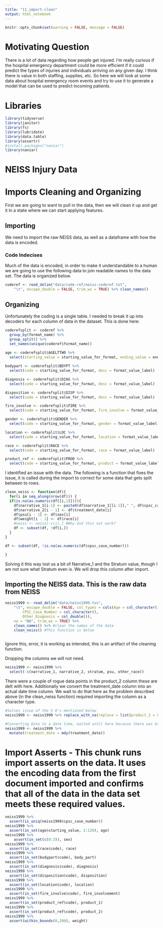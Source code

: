 ```yaml
---
title: "11_import-clean"
output: html_notebook
---
```


```r
knitr::opts_chunk$set(warning = FALSE, message = FALSE)
```

# Motivating Question

There is a lot of data regarding how people get injured. I'm really curious if the hospital emergency department could be more efficient if it could predict the types of injuries and individuals arriving on any given day. I think there is value in both staffing, supplies, etc. So here we will look at some data about hospital emergency room events and try to use it to generate a model that can be used to predict incoming patients.

# Libraries
```r
library(tidyverse)
library(janitor)
library(fs)
library(lubridate)
library(data.table)
library(assertr)
#install.packages("naniar")
library(naniar)
```

# NEISS Injury Data

# Imports Cleaning and Organizing

First we are going to want to pull in the data, then we will clean it up and get it in a state where we can start applying features.

## Importing

We need to import the raw NEISS data, as well as a dataframe with how the data is encoded.

### Code Indecises

Much of the data is encoded, in order to make it understandable to a human we are going to use the following data to join readable names to the data set. The data is organized below.

```r
coderef <- read_delim("data/code-ref/neiss-coderef.txt", 
    "\t", escape_double = FALSE, trim_ws = TRUE) %>% clean_names()
```
## Organizing

Unfortunately the coding is a single table. I needed to break it up into decoders for each column of data in the dataset.
This is done here:

```r
coderefsplit <- coderef %>%
  group_by(format_name) %>%
  group_split() %>%
  set_names(unique(coderef$format_name))
  
age <- coderefsplit$AGELTTWO %>% 
  select(starting_value = starting_value_for_format, ending_value = ending_value_for_format, label = format_value_label)

bodypart <- coderefsplit$BDYPT %>% 
  select(code = starting_value_for_format, desc = format_value_label)

diagnosis <- coderefsplit$DIAG %>% 
  select(code = starting_value_for_format, desc = format_value_label)

disposition <- coderefsplit$DISP %>% 
  select(code = starting_value_for_format, desc = format_value_label)

fire_involve <- coderefsplit$FIRE %>% 
  select(code = starting_value_for_format, fire_involve = format_value_label)

gender <- coderefsplit$GENDER %>% 
  select(code = starting_value_for_format, gender = format_value_label)

location <- coderefsplit$LOC %>% 
  select(code = starting_value_for_format, location = format_value_label)

race <- coderefsplit$RACE %>% 
  select(code = starting_value_for_format, race = format_value_label)

product_ref <- coderefsplit$PROD %>% 
  select(code = starting_value_for_format, product = format_value_label)
```

I identified an issue with the data. The following is a function that fixes the issue, it is called during the import to correct for some data that gets split between to rows.


```r
clean_neiss <- function(df){
  for(i in seq_along(nrow(df))) { 
  if(is.na(as.numeric(df[[i,1]]))){
    df$narrative_1[i-1] <- paste0(df$narrative_1[[i-1]]," ", df$cpsc_case_number[[i]])
    df$narrative_2[i - 1] <- df$treatment_date[i]
    df$psu[i - 1] <- df$sex[i]
    df$weight[i - 1] <- df$race[i]
    #neiss <- neiss[-c(i),] #Why did this not work?
    df <- subset(df, !df[i,])
  }
}

df <- subset(df, !is.na(as.numeric(df$cpsc_case_number)))

}
```
Solving it this way lost us a bit of Narrative_1 and the Stratum value, though I am not sure what Stratum even is. We will drop this column after import.



## Importing the NEISS data. This is the raw data from NEISS
```r

neiss1999 <- read_delim("data/neiss1999.tsv", 
    "\t", escape_double = FALSE, col_types = cols(Age = col_character(), 
        CPSC_Case_Number = col_character(), 
        Other_Diagnosis = col_double()), 
    na = "NA", trim_ws = TRUE) %>% 
    clean_names() %>% #clean the names of the data
    clean_neiss() #This function is below 
  
```
Ignore this, error, it is working as intended, this is an artifact of the cleaning function.

Dropping the columns we will not need.
```r
neiss1999 <- neiss1999 %>% 
  select(-c(narrative_1, narrative_2, stratum, psu, other_race))
```


There were a couple of rogue data points in the product_2 column these are delt with here.
Additionally we convert the treatment_date column into an actual date time column. We wait to do that here as the problem described above (in the clean_neiss function) required importing the column as a character type.
```r
#Solves issue of the 5 0's mentioned below
neiss1999 <- neiss1999 %>% replace_with_na(replace = list(product_2 = 0))

#Converting Date to a date time, waited until here because there was bad data in this field up until this point
neiss1999 <- neiss1999 %>% 
  mutate(treatment_date = mdy(treatment_date))
```

# Import Asserts - This chunk runs import asserts on the data. It uses the encoding data from the first document imported and confirms that all of the data in the data set meets these required values.
```r

neiss1999 %>%
  assert(is_uniq(neiss1999$cpsc_case_number))
neiss1999 %>%
  assert(in_set(age$starting_value, 2:120), age)
neiss1999 %>%
    assert(in_set(c(0:3)), sex)
neiss1999 %>%
  assert(in_set(race$code), race)
neiss1999 %>%
  assert(in_set(bodypart$code), body_part)
neiss1999 %>%
  assert(in_set(diagnosis$code), diagnosis)
neiss1999 %>%
  assert(in_set(disposition$code), disposition)
neiss1999 %>%
  assert(in_set(location$code), location) 
neiss1999 %>%
  assert(in_set(fire_involve$code), fire_involvement)
neiss1999 %>%
  assert(in_set(product_ref$code), product_1)
neiss1999 %>%
  assert(in_set(product_ref$code), product_2)
neiss1999 %>%
  assert(within_bounds(0,200), weight)

```